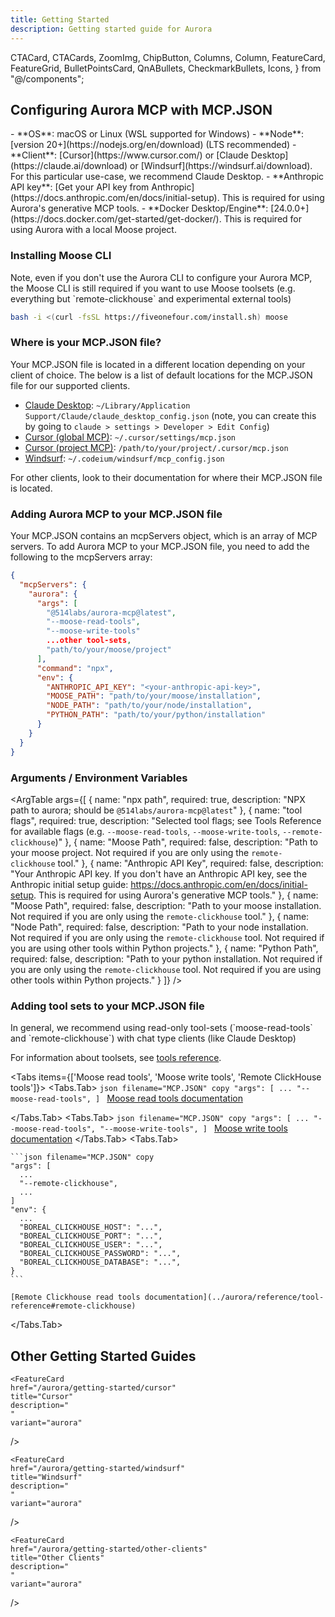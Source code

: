 ```yaml
---
title: Getting Started
description: Getting started guide for Aurora
---
```


  CTACard,
  CTACards,
  ZoomImg,
  ChipButton,
  Columns,
  Column,
  FeatureCard,
  FeatureGrid,
  BulletPointsCard,
  QnABullets,
  CheckmarkBullets,
  Icons,
} from "@/components";

## Configuring Aurora MCP with MCP.JSON

<Callout type="info" title="Prerequisites">
- **OS**: macOS or Linux (WSL supported for Windows)
- **Node**: [version 20+](https://nodejs.org/en/download) (LTS recommended)
- **Client**: [Cursor](https://www.cursor.com/) or [Claude Desktop](https://claude.ai/download) or [Windsurf](https://windsurf.ai/download). For this particular use-case, we recommend Claude Desktop.
- **Anthropic API key**: [Get your API key from Anthropic](https://docs.anthropic.com/en/docs/initial-setup). This is required for using Aurora's generative MCP tools.
- **Docker Desktop/Engine**: [24.0.0+](https://docs.docker.com/get-started/get-docker/). This is required for using Aurora with a local Moose project.
</Callout>

<Steps>

### Installing Moose CLI

<Callout type="warning" title="Moose CLI requirement">
Note, even if you don't use the Aurora CLI to configure your Aurora MCP, the Moose CLI is still required if you want to use Moose toolsets (e.g. everything but `remote-clickhouse` and experimental external tools)
</Callout>

```bash filename="Terminal" copy
bash -i <(curl -fsSL https://fiveonefour.com/install.sh) moose
```

### Where is your MCP.JSON file?

Your MCP.JSON file is located in a different location depending on your client of choice. The below is a list of default locations for the MCP.JSON file for our supported clients.

* [Claude Desktop](https://modelcontextprotocol.io/quickstart/user): `~/Library/Application Support/Claude/claude_desktop_config.json` (note, you can create this by going to `claude > settings > Developer > Edit Config`)
* [Cursor (global MCP)](https://docs.cursor.com/context/model-context-protocol#configuration-locations): `~/.cursor/settings/mcp.json`
* [Cursor (project MCP)](https://docs.cursor.com/context/model-context-protocol#configuration-locations): `/path/to/your/project/.cursor/mcp.json`
* [Windsurf](https://docs.windsurf.com/windsurf/cascade/mcp#configuring-mcp-tools): `~/.codeium/windsurf/mcp_config.json`

For other clients, look to their documentation for where their MCP.JSON file is located.

### Adding Aurora MCP to your MCP.JSON file

Your MCP.JSON contains an mcpServers object, which is an array of MCP servers. To add Aurora MCP to your MCP.JSON file, you need to add the following to the mcpServers array:

```json filename="MCP.JSON" copy
{
  "mcpServers": {
    "aurora": {
      "args": [
        "@514labs/aurora-mcp@latest",
        "--moose-read-tools",
        "--moose-write-tools"
        ...other tool-sets,
        "path/to/your/moose/project"
      ],
      "command": "npx",
      "env": {
        "ANTHROPIC_API_KEY": "<your-anthropic-api-key>",
        "MOOSE_PATH": "path/to/your/moose/installation",
        "NODE_PATH": "path/to/your/node/installation",
        "PYTHON_PATH": "path/to/your/python/installation"
      }
    }
  }
}
```

### Arguments / Environment Variables

<ArgTable
  args={[
    {
      name: "npx path",
      required: true,
      description: "NPX path to aurora; should be `@514labs/aurora-mcp@latest`"
    },
    {
      name: "tool flags",
      required: true,
      description: "Selected tool flags; see Tools Reference for available flags (e.g. `--moose-read-tools`, `--moose-write-tools`, `--remote-clickhouse`)"
    },
    {
      name: "Moose Path",
      required: false,
      description: "Path to your moose project. Not required if you are only using the `remote-clickhouse` tool."
    },
    {
      name: "Anthropic API Key",
      required: false,
      description: "Your Anthropic API key. If you don't have an Anthropic API key, see the Anthropic initial setup guide: https://docs.anthropic.com/en/docs/initial-setup. This is required for using Aurora's generative MCP tools."
    },
    {
        name: "Moose Path",
        required: false,
        description: "Path to your moose installation. Not required if you are only using the `remote-clickhouse` tool."
    },
    {
      name: "Node Path",
      required: false,
      description: "Path to your node installation. Not required if you are only using the `remote-clickhouse` tool. Not required if you are using other tools within Python projects."
    },
    {
      name: "Python Path",
      required: false,
      description: "Path to your python installation. Not required if you are only using the `remote-clickhouse` tool. Not required if you are using other tools within Python projects."
    }
  ]}
/>

### Adding tool sets to your MCP.JSON file

<Callout type="warning" title="Recommended tools">
In general, we recommend using read-only tool-sets (`moose-read-tools` and `remote-clickhouse`) with chat type clients (like Claude Desktop)
</Callout>

For information about toolsets, see [tools reference](../aurora/reference/tool-reference).

<Tabs items={['Moose read tools', 'Moose write tools', 'Remote ClickHouse tools']}>
  <Tabs.Tab>
    ```json filename="MCP.JSON" copy
    "args": [
        ...
        "--moose-read-tools",
    ]
    ```
    [Moose read tools documentation](../aurora/reference/tool-reference#moose-read-tools)

  </Tabs.Tab>
  <Tabs.Tab>
    ```json filename="MCP.JSON" copy
    "args": [
        ...
        "--moose-read-tools",
        "--moose-write-tools",
    ]
    ```
    [Moose write tools documentation](../aurora/reference/tool-reference#moose-write-tools)
  </Tabs.Tab>
  <Tabs.Tab>

    ```json filename="MCP.JSON" copy
    "args": [
      ...
      "--remote-clickhouse", 
      ...
    ]
    "env": {
      ...
      "BOREAL_CLICKHOUSE_HOST": "...",
      "BOREAL_CLICKHOUSE_PORT": "...",
      "BOREAL_CLICKHOUSE_USER": "...",
      "BOREAL_CLICKHOUSE_PASSWORD": "...",
      "BOREAL_CLICKHOUSE_DATABASE": "...",
    }
    ```

    [Remote Clickhouse read tools documentation](../aurora/reference/tool-reference#remote-clickhouse)

  </Tabs.Tab>
</Tabs>

</Steps>

## Other Getting Started Guides
<FeatureGrid columns={3}>
    
  <FeatureCard
    href="/aurora/getting-started/aurora-cli"
    title="Setting up Aurora MCP with Aurora CLI"
    variant="aurora"
  />
  
  <FeatureCard
    href="/aurora/getting-started/claude"
    title="Claude Desktop"
    description="
    "
    variant="aurora"
  />

    <FeatureCard
    href="/aurora/getting-started/cursor"
    title="Cursor"
    description="
    "
    variant="aurora"
  />

    <FeatureCard
    href="/aurora/getting-started/windsurf"
    title="Windsurf"
    description="
    "
    variant="aurora"
  />

    <FeatureCard
    href="/aurora/getting-started/other-clients"
    title="Other Clients"
    description="
    "
    variant="aurora"
  />

</FeatureGrid>